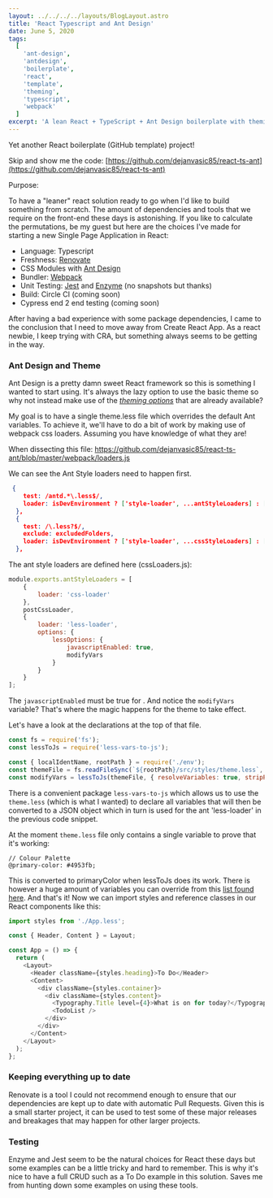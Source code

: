 ```yaml
---
layout: ../../../../layouts/BlogLayout.astro
title: 'React Typescript and Ant Design'
date: June 5, 2020
tags:
  [
    'ant-design',
    'antdesign',
    'boilerplate',
    'react',
    'template',
    'theming',
    'typescript',
    'webpack'
  ]
excerpt: 'A lean React + TypeScript + Ant Design boilerplate with theming and modern tooling.'
---
```


Yet another React boilerplate (GitHub template) project!

Skip and show me the code: [https://github.com/dejanvasic85/react-ts-ant](https://github.com/dejanvasic85/react-ts-ant)

Purpose:

To have a "leaner" react solution ready to go when I'd like to build something from scratch. The amount of
dependencies and tools that we require on the front-end these days is astonishing. If you like to calculate
the permutations, be my guest but here are the choices I've made for starting a new Single Page Application
in React:

- Language: Typescript
- Freshness: [Renovate](https://github.com/renovatebot/renovate)
- CSS Modules with [Ant Design](https://ant.design/)
- Bundler: [Webpack](https://webpack.js.org/)
- Unit Testing: [Jest](https://jestjs.io/) and [Enzyme](https://enzymejs.github.io/enzyme/) (no snapshots but thanks)
- Build: Circle CI (coming soon)
- Cypress end 2 end testing (coming soon)

After having a bad experience with some package dependencies, I came to the conclusion that I need to move
away from Create React App. As a react newbie, I keep trying with CRA, but something always seems to be
getting in the way.

### Ant Design and Theme

Ant Design is a pretty damn sweet React framework so this is something I wanted to start using. It's always
the lazy option to use the basic theme so why not instead make use of the _[theming options](https://ant.design/docs/react/customize-theme)_
that are already available?

My goal is to have a single theme.less file which overrides the default Ant variables.
To achieve it, we'll have to do a bit of work by making
use of webpack css loaders. Assuming you have knowledge of what they are!

When dissecting this file: https://github.com/dejanvasic85/react-ts-ant/blob/master/webpack/loaders.js

We can see the Ant Style loaders need to happen first.

```json
 {
    test: /antd.*\.less$/,
    loader: isDevEnvironment ? ['style-loader', ...antStyleLoaders] : [MiniCssExtractPlugin.loader, ...antStyleLoaders],
  },
  {
    test: /\.less?$/,
    exclude: excludedFolders,
    loader: isDevEnvironment ? ['style-loader', ...cssStyleLoaders] : [MiniCssExtractPlugin.loader, ...cssStyleLoaders],
  },
```

The ant style loaders are defined here (cssLoaders.js):

```javascript
module.exports.antStyleLoaders = [
	{
		loader: 'css-loader'
	},
	postCssLoader,
	{
		loader: 'less-loader',
		options: {
			lessOptions: {
				javascriptEnabled: true,
				modifyVars
			}
		}
	}
];
```

The `javascriptEnabled` must be true for . And notice the `modifyVars` variable? 
That's where the magic happens for the theme to take effect.

Let's have a look at the declarations at the top of that file.

```javascript
const fs = require('fs');
const lessToJs = require('less-vars-to-js');

const { localIdentName, rootPath } = require('./env');
const themeFile = fs.readFileSync(`${rootPath}/src/styles/theme.less`, 'utf-8');
const modifyVars = lessToJs(themeFile, { resolveVariables: true, stripPrefix: true });
```

There is a convenient package `less-vars-to-js` which allows us to use the `theme.less`
(which is what I wanted) to declare all variables that will then be converted to a JSON object which in turn
is used for the ant 'less-loader' in the previous code snippet.

At the moment `theme.less` file only contains a single variable to prove that it's working:

```
// Colour Palette
@primary-color: #4953fb;
```

This is converted to primaryColor when lessToJs does its work. There is however a huge amount of variables you can override from this [list found here](https://github.com/ant-design/ant-design/blob/master/components/style/themes/default.less).
And that's it! Now we can import styles and reference classes in our React components like this:

```typescript
import styles from './App.less';

const { Header, Content } = Layout;

const App = () => {
  return (
    <Layout>
      <Header className={styles.heading}>To Do</Header>
      <Content>
        <div className={styles.container}>
          <div className={styles.content}>
            <Typography.Title level={4}>What is on for today?</Typography.Title>
            <TodoList />
          </div>
        </div>
      </Content>
    </Layout>
  );
};
```

### Keeping everything up to date

Renovate is a tool I could not recommend enough to ensure that our dependencies are kept up to date with
automatic Pull Requests. Given this is a small starter project, it can be used to test some of these major
releases and breakages that may happen for other larger projects.

### Testing

Enzyme and Jest seem to be the natural choices for React these days but some examples can be a little tricky
and hard to remember. This is why it's nice to have a full CRUD such as a To Do example in this solution.
Saves me from hunting down some examples on using these tools.
